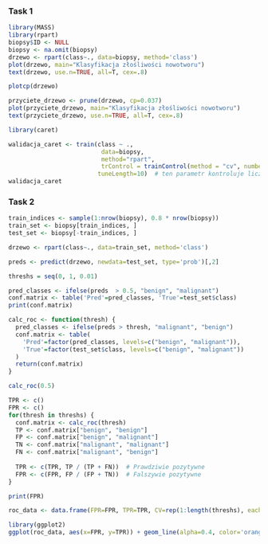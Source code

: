 ### Task 1

```r
library(MASS)
library(rpart)
biopsy$ID <- NULL  
biopsy <- na.omit(biopsy)
drzewo <- rpart(class~., data=biopsy, method='class')
plot(drzewo, main="Klasyfikacja złośliwości nowotworu")
text(drzewo, use.n=TRUE, all=T, cex=.8)
```

```r
plotcp(drzewo)
```

```r
przyciete_drzewo <- prune(drzewo, cp=0.037)
plot(przyciete_drzewo, main="Klasyfikacja złośliwości nowotworu")
text(przyciete_drzewo, use.n=TRUE, all=T, cex=.8)
```

```r
library(caret)

walidacja_caret <- train(class ~ ., 
                          data=biopsy, 
                          method="rpart", 
                          trControl = trainControl(method = "cv", number=10),
                         tuneLength=10)  # ten parametr kontroluje liczbe wartosci parametru cp do przetestowania
walidacja_caret
```

### Task 2

```r
train_indices <- sample(1:nrow(biopsy), 0.8 * nrow(biopsy))
train_set <- biopsy[train_indices, ]
test_set <- biopsy[-train_indices, ]
```

```r
drzewo <- rpart(class~., data=train_set, method='class')
```

```r
preds <- predict(drzewo, newdata=test_set, type='prob')[,2]
```

```r
threshs = seq(0, 1, 0.01)
```

```r
pred_classes <- ifelse(preds  > 0.5, "benign", "malignant")
conf.matrix <- table('Pred'=pred_classes, 'True'=test_set$class)
print(conf.matrix)
```

```r
calc_roc <- function(thresh) {
  pred_classes <- ifelse(preds > thresh, "malignant", "benign")
  conf.matrix <- table(
    'Pred'=factor(pred_classes, levels=c("benign", "malignant")),
    'True'=factor(test_set$class, levels=c("benign", "malignant"))
  )
  return(conf.matrix)
}

calc_roc(0.5)
```

```r

TPR <- c()
FPR <- c()
for(thresh in threshs) {
  conf.matrix <- calc_roc(thresh)
  TP <- conf.matrix["benign", "benign"]
  FP <- conf.matrix["benign", "malignant"]
  TN <- conf.matrix["malignant", "malignant"]
  FN <- conf.matrix["malignant", "benign"]
  
  TPR <- c(TPR, TP / (TP + FN))  # Prawdziwie pozytywne
  FPR <- c(FPR, FP / (FP + TN))  # Falszywie pozytywne
}

```

```r
print(FPR)
```

```r
roc_data <- data.frame(FPR=FPR, TPR=TPR, CV=rep(1:length(threshs), each=length(FPR)))
```

```r
library(ggplot2)
ggplot(roc_data, aes(x=FPR, y=TPR)) + geom_line(alpha=0.4, color='orange') + theme_minimal()
```

```         
```
